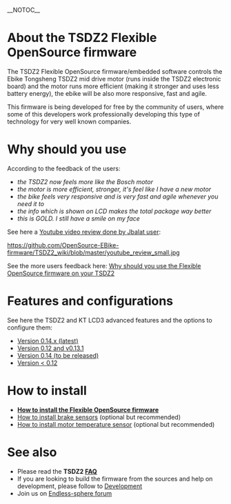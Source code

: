 __NOTOC__
= About the TSDZ2 Flexible OpenSource firmware =

The TSDZ2 Flexible OpenSource firmware/embedded software controls the Ebike Tongsheng TSDZ2 mid drive motor (runs inside the TSDZ2 electronic board) and the motor runs more efficient (making it stronger and uses less battery energy), the ebike will be also more responsive, fast and agile.

This firmware is being developed for free by the community of users, where some of this developers work professionally developing this type of technology for very well known companies.

= Why should you use =

According to the feedback of the users:
* ''the TSDZ2 now feels more like the Bosch motor''
* ''the motor is more efficient, stronger, it's feel like I have a new motor''
* ''the bike feels very responsive and is very fast and agile whenever you need it to''
* ''the info which is shown on LCD makes the total package way better''
* ''this is GOLD. I still have a smile on my face''

See here a [https://www.youtube.com/watch?v=IrWn6e8bIuQ Youtube video review done by Jbalat user]:

[[https://github.com/OpenSource-EBike-firmware/TSDZ2_wiki/blob/master/youtube_review_small.jpg]]

See the more users feedback here: [[Why should you use the Flexible OpenSource firmware on your TSDZ2]]

= Features and configurations =

See here the TSDZ2 and KT LCD3 advanced features and the options to configure them:
* [[Usage-and-configuration-of-firmware-version-0.14.x|Version 0.14.x (latest)]]
* [[Usage-and-configuration-of-firmware-version-0.12|Version 0.12 and v0.13.1]]
* [[Usage-and-configuration-of-firmware-version-0.14|Version 0.14 (to be released)]]
* [[TSDZ2-and-KT-LCD3-advanced-features-with-Flexible-OpenSource-firmwares|Version < 0.12]]

= How to install =

* '''[[How to install the Flexible OpenSource firmware]]'''
* [[How to install brake sensors]] (optional but recommended)
* [[How to install motor temperature sensor]] (optional but recommended)

= See also =
* Please read the '''TSDZ2 [[FAQ]]'''
* If you are looking to build the firmware from the sources and help on development, please follow to [[Development]]
* Join us on [https://endless-sphere.com/forums/viewtopic.php?f=28&t=79788 Endless-sphere forum]